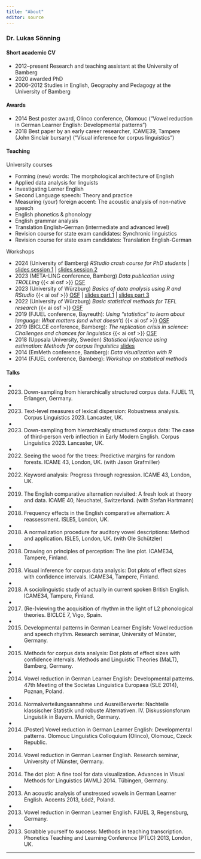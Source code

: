 ```yaml
---
title: "About"
editor: source
---
```



### Dr. Lukas Sönning

#### Short academic CV

- 2012–present Research and teaching assistant at the University of Bamberg
- 2020 awarded PhD
- 2006–2012 Studies in English, Geography and Pedagogy at the University of Bamberg

#### Awards

- 2014 Best poster award, Olinco conference, Olomouc ("Vowel reduction in German Learner English: Developmental patterns")
- 2018 Best paper by an early career researcher, ICAME39, Tampere (John Sinclair bursary) ("Visual inference for corpus linguistics")

#### Teaching

University courses

- Forming (new) words: The morphological architecture of English
- Applied data analysis for linguists
- Investigating Lerner English
- Second Language speech: Theory and practice
- Measuring (your) foreign accent: The acoustic analysis of non-native speech
- English phonetics & phonology
- English grammar analysis
- Translation English-German (intermediate and advanced level)
- Revision course for state exam candidates: Synchronic linguistics
- Revision course for state exam candidates: Translation English-German

Workshops

- 2024 (University of Bamberg) *RStudio crash course for PhD students* \| [slides session 1](resources_pages/slides_session_1.html){target="_blank"} \| [slides session 2](resources_pages/slides_session_2.html){target="_blank"}
- 2023 (META-LING conference, Bamberg) *Data publication using TROLLing* {{< ai osf >}} [OSF](https://osf.io/j38b2/){target="_blank"} 
- 2023 (University of Würzburg) *Basics of data analysis using R and RStudio* {{< ai osf >}} [OSF](https://osf.io/j43v9/){target="_blank"}  \| [slides part 1](resources_pages/slides_part_1.html){target="_blank"} \| [slides part 3](resources_pages/slides_part_3.html){target="_blank"}
- 2022 (University of Würzburg) *Basic statistical methods for TEFL research* {{< ai osf >}} [OSF](https://osf.io/v37pw/){target="_blank"} 
- 2019 (FJUEL conference, Bayreuth): *Using "statistics" to learn about language: What matters (and what doesn't)* {{< ai osf >}} [OSF](https://osf.io/jafbz/){target="_blank"} 
- 2019 (BICLCE conference, Bamberg): *The replication crisis in science: Challenges and chances for linguistics* {{< ai osf >}} [OSF](https://osf.io/dhbce/){target="_blank"} 
- 2018 (Uppsala University, Sweden) *Statistical inference using estimation: Methods for corpus linguistics* [slides](https://osf.io/qrv5k){target="_blank"} 
- 2014 (EmMeth conference, Bamberg): *Data visualization with R*
- 2014 (FJUEL conference, Bamberg): *Workshop on statistical methods*


#### Talks

-	2023. Down-sampling from hierarchically structured corpus data. FJUEL 11, Erlangen, Germany.
-	2023. Text-level measures of lexical dispersion: Robustness analysis. Corpus Linguistics 2023. Lancaster, UK.
-	2023. Down-sampling from hierarchically structured corpus data: The case of third-person verb inflection in Early Modern English. Corpus Linguistics 2023. Lancaster, UK.
-	2022. Seeing the wood for the trees: Predictive margins for random forests. ICAME 43, London, UK. (with Jason Grafmiller)
-	2022. Keyword analysis: Progress through regression. ICAME 43, London, UK.
-	2019. The English comparative alternation revisited: A fresh look at theory and data. ICAME 40, Neuchatel, Switzerland. (with Stefan Hartmann)
-	2018. Frequency effects in the English comparative alternation: A reassessment. ISLE5, London, UK.
-	2018. A normalization procedure for auditory vowel descriptions: Method and application. ISLE5, London, UK. (with Ole Schützler)
-	2018. Drawing on principles of perception: The line plot. ICAME34, Tampere, Finland.
-	2018. Visual inference for corpus data analysis: Dot plots of effect sizes with confidence intervals. ICAME34, Tampere, Finland.
-	2018. A sociolinguistic study of actually in current spoken British English. ICAME34, Tampere, Finland.
-	2017. (Re-)viewing the acquisition of rhythm in the light of L2 phonological theories. BICLCE 7, Vigo, Spain.
-	2015. Developmental patterns in German Learner English: Vowel reduction and speech rhythm. Research seminar, University of Münster, Germany.
-	2015. Methods for corpus data analysis: Dot plots of effect sizes with confidence intervals. Methods and Linguistic Theories (MaLT), Bamberg, Germany.
-	2014. Vowel reduction in German Learner English: Developmental patterns. 47th Meeting of the Societas Linguistica Europaea (SLE 2014), Poznan, Poland.
-	2014. Normalverteilungsannahme und Ausreißerwerte: Nachteile klassischer Statistik und robuste Alternativen. IV. Diskussionsforum Linguistik in Bayern. Munich, Germany.
-	2014. [Poster] Vowel reduction in German Learner English: Developmental patterns. Olomouc Linguistics Colloquium (Olinco), Olomouc, Czeck Republic.
-	2014. Vowel reduction in German Learner English. Research seminar, University of Münster, Germany.
-	2014. The dot plot: A fine tool for data visualization. Advances in Visual Methods for Linguistics (AVML) 2014. Tübingen, Germany.
-	2013. An acoustic analysis of unstressed vowels in German Learner English. Accents 2013, Łódź, Poland.
-	2013. Vowel reduction in German Learner English. FJUEL 3, Regensburg, Germany.
-	2013. Scrabble yourself to success: Methods in teaching transcription. Phonetics Teaching and Learning Conference (PTLC) 2013, London, UK.



------------------------------------------------------------------------
